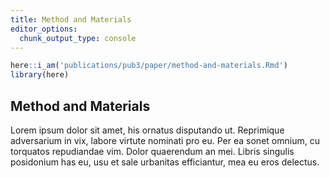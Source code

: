 ```yaml
---
title: Method and Materials
editor_options:
  chunk_output_type: console
---
```


```r
here::i_am('publications/pub3/paper/method-and-materials.Rmd')
library(here)
```

## Method and Materials

Lorem ipsum dolor sit amet, his ornatus disputando ut.
Reprimique adversarium in vix, labore virtute nominati pro eu.
Per ea sonet omnium, cu torquatos repudiandae vim. Dolor quaerendum an mei.
Libris singulis posidonium has eu, usu et sale urbanitas efficiantur, mea eu eros delectus.
